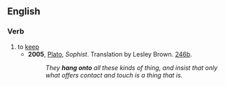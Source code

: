 ==English==

===Verb===
{{en-verb|hangs onto|hanging onto|hung onto}}

# to [[keep]]
#* '''2005''', [[w:Plato|Plato]], ''Sophist''.  Translation by Lesley Brown. [[w:Stephanus pagination|246b]].
#*: ''They '''hang onto''' all these kinds of thing, and insist that only what offers contact and touch is a thing that is.''